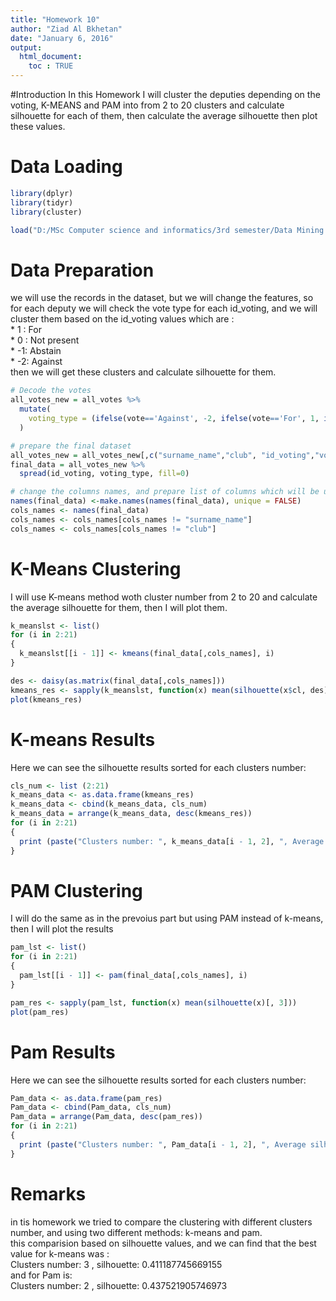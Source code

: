 ```yaml
---
title: "Homework 10"
author: "Ziad Al Bkhetan"
date: "January 6, 2016"
output: 
  html_document:
    toc : TRUE
---
```


#Introduction
In this Homework I will cluster the deputies depending on the voting, K-MEANS and PAM into from 2 to 20 clusters and calculate silhouette for each of them, then calculate the average silhouette then plot these values. 

# Data Loading
```r
library(dplyr)
library(tidyr)
library(cluster)

load("D:/MSc Computer science and informatics/3rd semester/Data Mining - Advances/Homeworks/all_votes.rda")

```

# Data Preparation
we will use the records in the dataset, but we will change the features, so for each deputy we will check the vote type for each id_voting, and we will cluster them based on the id_voting values which are : 
  <br>* 1 : For
  <br>* 0 : Not present
  <br>* -1: Abstain
  <br>* -2: Against
<br>then we will get these clusters and calculate silhouette for them.

```r
# Decode the votes 
all_votes_new = all_votes %>%
  mutate(
    voting_type = (ifelse(vote=='Against', -2, ifelse(vote=='For', 1, ifelse(vote=='Abstain', -1, 0 ) )))
  )

# prepare the final dataset
all_votes_new = all_votes_new[,c("surname_name","club", "id_voting","voting_type")]
final_data = all_votes_new %>%
  spread(id_voting, voting_type, fill=0)

# change the columns names, and prepare list of columns which will be used in clustering
names(final_data) <-make.names(names(final_data), unique = FALSE)
cols_names <- names(final_data)
cols_names <- cols_names[cols_names != "surname_name"]
cols_names <- cols_names[cols_names != "club"]

```

# K-Means Clustering
I will use K-means method woth cluster number from 2 to 20 and calculate the average silhouette for them, then I will plot them. 

```r
k_meanslst <- list()
for (i in 2:21)
{
  k_meanslst[[i - 1]] <- kmeans(final_data[,cols_names], i)
}

des <- daisy(as.matrix(final_data[,cols_names]))
kmeans_res <- sapply(k_meanslst, function(x) mean(silhouette(x$cl, des)[, 3]))
plot(kmeans_res)

```

# K-means Results
Here we can see the silhouette results sorted for each clusters number:

```r

cls_num <- list (2:21)
k_means_data <- as.data.frame(kmeans_res)
k_means_data <- cbind(k_means_data, cls_num)
k_means_data = arrange(k_means_data, desc(kmeans_res))
for (i in 2:21)
{
  print (paste("Clusters number: ", k_means_data[i - 1, 2], ", Average silhouette:", k_means_data[i - 1, 1]))  
}
```

# PAM Clustering
I will do the same as in the prevoius part but using PAM instead of k-means, then I will plot the results
```r

pam_lst <- list()
for (i in 2:21)
{
  pam_lst[[i - 1]] <- pam(final_data[,cols_names], i)
}

pam_res <- sapply(pam_lst, function(x) mean(silhouette(x)[, 3]))
plot(pam_res)

```

# Pam Results
Here we can see the silhouette results sorted for each clusters number:

```r
Pam_data <- as.data.frame(pam_res)
Pam_data <- cbind(Pam_data, cls_num)
Pam_data = arrange(Pam_data, desc(pam_res))
for (i in 2:21)
{
  print (paste("Clusters number: ", Pam_data[i - 1, 2], ", Average silhouette:", Pam_data[i - 1, 1]))  
}

```


# Remarks
in tis homework we tried to compare the clustering with different clusters number, and using two different methods: k-means and pam.
<br> this comparision based on silhouette values, and we can find that the best value for k-means was :
<br>Clusters number:  3 , silhouette: 0.411187745669155
<br> and for Pam is:
<br>Clusters number:  2 , silhouette: 0.437521905746973
